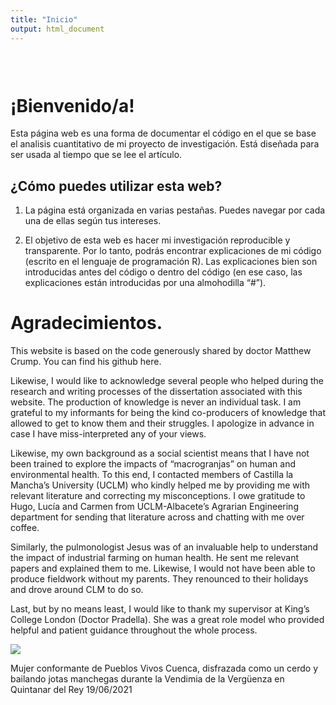 ```yaml
---
title: "Inicio"
output: html_document
---
```


<style type="text/css">
.title {
  display: none;
}

#getting-started img {
  margin-right: 10px;
}

</style>

<div class="row" style="padding-top: 30px;">
<div class="col-sm-6">

# **¡Bienvenido/a!**

Esta página web es una forma de documentar el código en el que se base el analisis cuantitativo de mi
proyecto de investigación. Está diseñada para ser usada al tiempo que se lee el artículo.

## ¿Cómo puedes utilizar esta web?

1. La página está organizada en varias pestañas. Puedes navegar por cada una de ellas según tus intereses.

2. El objetivo de esta web es hacer mi investigación reproducible y transparente. Por lo tanto, podrás
encontrar explicaciones de mi código (escrito en el lenguaje de programación R). Las explicaciones bien
son introducidas antes del código o dentro del código (en ese caso, las explicaciones están introducidas
por una almohodilla "#"). 


# Agradecimientos.

This website is based on the code generously shared by doctor Matthew Crump. 
You can find his github here.

Likewise, I would like to acknowledge several people who helped during the 
research and writing processes of the dissertation associated with this website. 
The production of knowledge is never an individual task. I am grateful to my 
informants for being the kind co-producers of knowledge that allowed to get to 
know them and their struggles. I apologize in advance in case I have 
miss-interpreted any of your views.

Likewise, my own background as a social scientist means that I have not been 
trained to explore the impacts of “macrogranjas” on human and environmental 
health. To this end, I contacted members of Castilla la Mancha’s University 
(UCLM) who kindly helped me by providing me with relevant literature and 
correcting my misconceptions. I owe gratitude to Hugo, Lucía and Carmen from 
UCLM-Albacete’s Agrarian Engineering department for sending that literature 
across and chatting with me over coffee.

Similarly, the pulmonologist Jesus was of an invaluable help to understand the 
impact of industrial farming on human health. He sent me relevant papers and 
explained them to me. Likewise, I would not have been able to produce fieldwork 
without my parents. They renounced to their holidays and drove around CLM to do so.

Last, but by no means least, I would like to thank my supervisor at King’s 
College London (Doctor Pradella). She was a great role model who provided 
helpful and patient guidance throughout the whole process.

![](images/dancing_pig_1.jpg)

Mujer conformante de Pueblos Vivos Cuenca, disfrazada como un cerdo y bailando
jotas manchegas durante la Vendimia de la Vergüenza en Quintanar del Rey
19/06/2021
